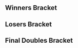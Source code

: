 {{DISPLAYTITLE:Avalon M-VII: Doubles Bracket}}{{SetGame|melee}}
{{tabs static
|name1=Overview
|link1=Avalon/M/VII
|name2=Singles Bracket
|link2=Avalon/M/VII/Singles Bracket
|name3=Doubles Bracket
|link3=Avalon/M/VII/Doubles Bracket
|This=3
}}
==Winners Bracket==
{{32DEDoublesWBracketA
<!-- ROUND 1 -->
|r1m1t1p1=Amsah |r1m1t1p1flag=nl
|r1m1t1p2=Zgetto |r1m1t1p2flag=nl |r1m1t1score={{win}}
|r1m1t2p1=Bye |r1m1t2p1flag=
|r1m1t2p2=Bye |r1m1t2p2flag= |r1m1t2score=
|r1m1win=1

|r1m2t1p1=CheAkiwara |r1m2t1p1flag=
|r1m2t1p2=Dunch |r1m2t1p2flag= |r1m2t1score={{win}}
|r1m2t2p1=Baithoven |r1m2t2p1flag=
|r1m2t2p2=chillup |r1m2t2p2flag= |r1m2t2score=
|r1m2win=1

|r1m3t1p1=PogoPeanut |r1m3t1p1flag=nl
|r1m3t1p2=Ryuker |r1m3t1p2flag=nl |r1m3t1score={{win}}
|r1m3t2p1=doutcast |r1m3t2p1flag=
|r1m3t2p2=Proto |r1m3t2p2flag= |r1m3t2score=
|r1m3win=1

|r1m4t1p1=Graze |r1m4t1p1flag=
|r1m4t1p2=Xin |r1m4t1p2flag= |r1m4t1score={{win}}
|r1m4t2p1=Protatoo |r1m4t2p1flag=
|r1m4t2p2=ryura |r1m4t2p2flag= |r1m4t2score=
|r1m4win=1

|r1m5t1p1=Jim Morrison |r1m5t1p1flag=nl
|r1m5t1p2=KasparV |r1m5t1p2flag=nl |r1m5t1score={{win}}
|r1m5t2p1=Dirty Dave |r1m5t2p1flag=
|r1m5t2p2=purple pain |r1m5t2p2flag= |r1m5t2score=
|r1m5win=1

|r1m6t1p1=Familiar |r1m6t1p1flag=
|r1m6t1p2=sausage948 |r1m6t1p2flag= |r1m6t1score={{win}}
|r1m6t2p1=JaMa |r1m6t2p1flag=
|r1m6t2p2=LaMa |r1m6t2p2flag= |r1m6t2score=
|r1m6win=1

|r1m7t1p1=PureEvil |r1m7t1p1flag=nl
|r1m7t1p2=PureSkillz |r1m7t1p2flag=nl |r1m7t1score={{win}}
|r1m7t2p1=Boela |r1m7t2p1flag=
|r1m7t2p2=Tomaaat |r1m7t2p2flag= |r1m7t2score=
|r1m7win=1

|r1m8t1p1=Jr-high |r1m8t1p1flag=
|r1m8t1p2=Pixel |r1m8t1p2flag=nl |r1m8t1score={{win}}
|r1m8t2p1=Luke |r1m8t2p1flag=
|r1m8t2p2=Steady Snoozin' |r1m8t2p2flag= |r1m8t2score=
|r1m8win=1

|r1m9t1p1=Avalancer |r1m9t1p1flag=nl
|r1m9t1p2=Jeapie |r1m9t1p2flag=nl |r1m9t1score={{win}}
|r1m9t2p1=Bye |r1m9t2p1flag=
|r1m9t2p2=Bye |r1m9t2p2flag= |r1m9t2score=
|r1m9win=1

|r1m10t1p1=Happymealz |r1m10t1p1flag=
|r1m10t1p2=Zabu |r1m10t1p2flag= |r1m10t1score={{win}}
|r1m10t2p1=Babso |r1m10t2p1flag=
|r1m10t2p2=Veron |r1m10t2p2flag= |r1m10t2score=
|r1m10win=1

|r1m11t1p1=epikfaal |r1m11t1p1flag=nl
|r1m11t1p2=Nuckels |r1m11t1p2flag=nl |r1m11t1score={{win}}
|r1m11t2p1=HairyBeast |r1m11t2p1flag=
|r1m11t2p2=RC3K |r1m11t2p2flag= |r1m11t2score=
|r1m11win=1

|r1m12t1p1=Alex Bailey |r1m12t1p1flag=
|r1m12t1p2=Fout NL |r1m12t1p2flag=nl |r1m12t1score={{win}}
|r1m12t2p1=HondaFoo |r1m12t2p1flag=
|r1m12t2p2=Thunder |r1m12t2p2flag= |r1m12t2score=
|r1m12win=1

|r1m13t1p1=Blaze |r1m13t1p1flag=de
|r1m13t1p2=SchlimmShady |r1m13t1p2flag=de |r1m13t1score={{win}}
|r1m13t2p1=Bye |r1m13t2p1flag=
|r1m13t2p2=Bye |r1m13t2p2flag= |r1m13t2score=
|r1m13win=1

|r1m14t1p1=WolfJudgement |r1m14t1p1flag=
|r1m14t1p2=yungbami |r1m14t1p2flag= |r1m14t1score={{win}}
|r1m14t2p1=Dr. Stylish |r1m14t2p1flag=
|r1m14t2p2=Szoltan |r1m14t2p2flag= |r1m14t2score=
|r1m14win=1

|r1m15t1p1=JMYL |r1m15t1p1flag=nl
|r1m15t1p2=Ser |r1m15t1p2flag=nl |r1m15t1score={{win}}
|r1m15t2p1=Fr1so |r1m15t2p1flag=
|r1m15t2p2=serket |r1m15t2p2flag= |r1m15t2score=
|r1m15win=1

|r1m16t1p1=Ancient Genesis |r1m16t1p1flag=
|r1m16t1p2=petronilia |r1m16t1p2flag= |r1m16t1score={{win}}
|r1m16t2p1=Bureaucraat |r1m16t2p1flag=
|r1m16t2p2=rabbitalex |r1m16t2p2flag= |r1m16t2score=
|r1m16win=1

<!-- ROUND 2 -->
|r2m1t1p1=Amsah |r2m1t1p1flag=nl
|r2m1t1p2=Zgetto |r2m1t1p2flag=nl |r2m1t1score={{win}}
|r2m1t2p1=CheAkiwara |r2m1t2p1flag=
|r2m1t2p2=Dunch |r2m1t2p2flag= |r2m1t2score=
|r2m1win=1

|r2m2t1p1=PogoPeanut |r2m2t1p1flag=nl
|r2m2t1p2=Ryuker |r2m2t1p2flag=nl |r2m2t1score=
|r2m2t2p1=Graze |r2m2t2p1flag=
|r2m2t2p2=Xin |r2m2t2p2flag= |r2m2t2score={{win}}
|r2m2win=2

|r2m3t1p1=Jim Morrison |r2m3t1p1flag=nl
|r2m3t1p2=KasparV |r2m3t1p2flag=nl |r2m3t1score={{win}}
|r2m3t2p1=Familiar |r2m3t2p1flag=
|r2m3t2p2=sausage948 |r2m3t2p2flag= |r2m3t2score=
|r2m3win=1

|r2m4t1p1=PureEvil |r2m4t1p1flag=nl
|r2m4t1p2=PureSkillz |r2m4t1p2flag=nl |r2m4t1score={{win}}
|r2m4t2p1=Jr-high |r2m4t2p1flag=
|r2m4t2p2=Pixel |r2m4t2p2flag=nl |r2m4t2score=
|r2m4win=1

|r2m5t1p1=Avalancer |r2m5t1p1flag=nl
|r2m5t1p2=Jeapie |r2m5t1p2flag=nl |r2m5t1score={{win}}
|r2m5t2p1=Happymealz |r2m5t2p1flag=
|r2m5t2p2=Zabu |r2m5t2p2flag= |r2m5t2score=
|r2m5win=1

|r2m6t1p1=epikfaal |r2m6t1p1flag=nl
|r2m6t1p2=Nuckels |r2m6t1p2flag=nl |r2m6t1score={{win}}
|r2m6t2p1=Alex Bailey |r2m6t2p1flag=
|r2m6t2p2=Fout NL |r2m6t2p2flag=nl |r2m6t2score=
|r2m6win=1

|r2m7t1p1=Blaze |r2m7t1p1flag=de
|r2m7t1p2=SchlimmShady |r2m7t1p2flag=de |r2m7t1score={{win}}
|r2m7t2p1=WolfJudgement |r2m7t2p1flag=
|r2m7t2p2=yungbami |r2m7t2p2flag= |r2m7t2score=
|r2m7win=1

|r2m8t1p1=JMYL |r2m8t1p1flag=nl
|r2m8t1p2=Ser |r2m8t1p2flag=nl |r2m8t1score={{win}}
|r2m8t2p1=Ancient Genesis |r2m8t2p1flag=
|r2m8t2p2=petronilia |r2m8t2p2flag= |r2m8t2score=
|r2m8win=1

<!-- ROUND 3 -->
|r3m1t1p1=Amsah |r3m1t1p1flag=nl
|r3m1t1p2=Zgetto |r3m1t1p2flag=nl |r3m1t1score={{win}}
|r3m1t2p1=Graze |r3m1t2p1flag=
|r3m1t2p2=Xin |r3m1t2p2flag= |r3m1t2score=
|r3m1win=1

|r3m2t1p1=Jim Morrison |r3m2t1p1flag=nl
|r3m2t1p2=KasparV |r3m2t1p2flag=nl |r3m2t1score={{win}}
|r3m2t2p1=PureEvil |r3m2t2p1flag=nl
|r3m2t2p2=PureSkillz |r3m2t2p2flag=nl |r3m2t2score=
|r3m2win=1

|r3m3t1p1=Avalancer |r3m3t1p1flag=nl
|r3m3t1p2=Jeapie |r3m3t1p2flag=nl |r3m3t1score={{win}}
|r3m3t2p1=epikfaal |r3m3t2p1flag=nl
|r3m3t2p2=Nuckels |r3m3t2p2flag=nl |r3m3t2score=
|r3m3win=1

|r3m4t1p1=Blaze |r3m4t1p1flag=de
|r3m4t1p2=SchlimmShady |r3m4t1p2flag=de |r3m4t1score={{win}}
|r3m4t2p1=JMYL |r3m4t2p1flag=nl
|r3m4t2p2=Ser |r3m4t2p2flag=nl |r3m4t2score=
|r3m4win=1

<!-- ROUND 4 -->
|r4m1t1p1=Amsah |r4m1t1p1flag=nl
|r4m1t1p2=Zgetto |r4m1t1p2flag=nl |r4m1t1score={{win}}
|r4m1t2p1=Jim Morrison |r4m1t2p1flag=nl
|r4m1t2p2=KasparV |r4m1t2p2flag=nl |r4m1t2score=
|r4m1win=1

|r4m2t1p1=Avalancer |r4m2t1p1flag=nl
|r4m2t1p2=Jeapie |r4m2t1p2flag=nl |r4m2t1score={{win}}
|r4m2t2p1=Blaze |r4m2t2p1flag=de
|r4m2t2p2=SchlimmShady |r4m2t2p2flag=de |r4m2t2score=
|r4m2win=1
}}
==Losers Bracket==
{{32DEDoublesLBracketSmwA
|tourneylink=Avalon/M/VII
|tourneyname=Avalon M-VII
|l1placement=25-32
|l2placement=17-24
|l3placement=13-16
|l4placement=9-12
|l5placement=7-8
|l6placement=5-6

<!-- ROUND 1 -->
|l1m1t1p1=Baithoven |l1m1t1p1flag=
|l1m1t1p2=chillup |l1m1t1p2flag= |l1m1t1score={{win}}
|l1m1t2p1=Bye |l1m1t2p1flag=
|l1m1t2p2=Bye |l1m1t2p2flag= |l1m1t2score=
|l1m1win=1

|l1m2t1p1=doutcast |l1m2t1p1flag=
|l1m2t1p2=Proto |l1m2t1p2flag= |l1m2t1score=
|l1m2t2p1=Protatoo |l1m2t2p1flag=
|l1m2t2p2=ryura |l1m2t2p2flag= |l1m2t2score={{win}}
|l1m2win=2

|l1m3t1p1=Dirty Dave |l1m3t1p1flag=
|l1m3t1p2=purple pain |l1m3t1p2flag= |l1m3t1score={{win}}
|l1m3t2p1=JaMa |l1m3t2p1flag=
|l1m3t2p2=LaMa |l1m3t2p2flag= |l1m3t2score=
|l1m3win=1

|l1m4t1p1=Boela |l1m4t1p1flag=
|l1m4t1p2=Tomaaat |l1m4t1p2flag= |l1m4t1score={{win}}
|l1m4t2p1=Luke |l1m4t2p1flag=
|l1m4t2p2=Steady Snoozin' |l1m4t2p2flag= |l1m4t2score=
|l1m4win=1

|l1m5t1p1=Babso |l1m5t1p1flag=
|l1m5t1p2=Veron |l1m5t1p2flag= |l1m5t1score={{win}}
|l1m5t2p1=Bye |l1m5t2p1flag=
|l1m5t2p2=Bye |l1m5t2p2flag= |l1m5t2score=
|l1m5win=1

|l1m6t1p1=HairyBeast |l1m6t1p1flag=
|l1m6t1p2=RC3K |l1m6t1p2flag= |l1m6t1score=
|l1m6t2p1=HondaFoo |l1m6t2p1flag=
|l1m6t2p2=Thunder |l1m6t2p2flag= |l1m6t2score={{win}}
|l1m6win=2

|l1m7t1p1=Dr. Stylish |l1m7t1p1flag=
|l1m7t1p2=Szoltan |l1m7t1p2flag= |l1m7t1score={{win}}
|l1m7t2p1=Bye |l1m7t2p1flag=
|l1m7t2p2=Bye |l1m7t2p2flag= |l1m7t2score=
|l1m7win=1

|l1m8t1p1=Fr1so |l1m8t1p1flag=
|l1m8t1p2=serket |l1m8t1p2flag= |l1m8t1score={{win}}
|l1m8t2p1=Bureaucraat |l1m8t2p1flag=
|l1m8t2p2=rabbitalex |l1m8t2p2flag= |l1m8t2score=
|l1m8win=1

<!-- ROUND 2 -->
|l2m1t1p1=Ancient Genesis |l2m1t1p1flag=
|l2m1t1p2=petronilia |l2m1t1p2flag= |l2m1t1score={{win}}
|l2m1t2p1=Baithoven |l2m1t2p1flag=
|l2m1t2p2=chillup |l2m1t2p2flag= |l2m1t2score=
|l2m1win=1

|l2m2t1p1=WolfJudgement |l2m2t1p1flag=
|l2m2t1p2=yungbami |l2m2t1p2flag= |l2m2t1score={{win}}
|l2m2t2p1=Protatoo |l2m2t2p1flag=
|l2m2t2p2=ryura |l2m2t2p2flag= |l2m2t2score=
|l2m2win=1

|l2m3t1p1=Alex Bailey |l2m3t1p1flag=
|l2m3t1p2=Fout NL |l2m3t1p2flag=nl |l2m3t1score={{win}}
|l2m3t2p1=Dirty Dave |l2m3t2p1flag=
|l2m3t2p2=purple pain |l2m3t2p2flag= |l2m3t2score=
|l2m3win=1

|l2m4t1p1=Happymealz |l2m4t1p1flag=
|l2m4t1p2=Zabu |l2m4t1p2flag= |l2m4t1score=
|l2m4t2p1=Boela |l2m4t2p1flag=
|l2m4t2p2=Tomaaat |l2m4t2p2flag= |l2m4t2score={{win}}
|l2m4win=2

|l2m5t1p1=Jr-high |l2m5t1p1flag=
|l2m5t1p2=Pixel |l2m5t1p2flag=nl |l2m5t1score={{win}}
|l2m5t2p1=Babso |l2m5t2p1flag=
|l2m5t2p2=Veron |l2m5t2p2flag= |l2m5t2score=
|l2m5win=1

|l2m6t1p1=Familiar |l2m6t1p1flag=
|l2m6t1p2=sausage948 |l2m6t1p2flag= |l2m6t1score={{win}}
|l2m6t2p1=HondaFoo |l2m6t2p1flag=
|l2m6t2p2=Thunder |l2m6t2p2flag= |l2m6t2score=
|l2m6win=1

|l2m7t1p1=PogoPeanut |l2m7t1p1flag=nl
|l2m7t1p2=Ryuker |l2m7t1p2flag=nl |l2m7t1score={{win}}
|l2m7t2p1=Dr. Stylish |l2m7t2p1flag=
|l2m7t2p2=Szoltan |l2m7t2p2flag= |l2m7t2score=
|l2m7win=1

|l2m8t1p1=CheAkiwara |l2m8t1p1flag=
|l2m8t1p2=Dunch |l2m8t1p2flag= |l2m8t1score={{win}}
|l2m8t2p1=Fr1so |l2m8t2p1flag=
|l2m8t2p2=serket |l2m8t2p2flag= |l2m8t2score=
|l2m8win=1

<!-- ROUND 3 -->
|l3m1t1p1=Ancient Genesis |l3m1t1p1flag=
|l3m1t1p2=petronilia |l3m1t1p2flag= |l3m1t1score=
|l3m1t2p1=WolfJudgement |l3m1t2p1flag=
|l3m1t2p2=yungbami |l3m1t2p2flag= |l3m1t2score={{win}}
|l3m1win=2

|l3m2t1p1=Alex Bailey |l3m2t1p1flag=
|l3m2t1p2=Fout NL |l3m2t1p2flag=nl |l3m2t1score={{win}}
|l3m2t2p1=Boela |l3m2t2p1flag=
|l3m2t2p2=Tomaaat |l3m2t2p2flag= |l3m2t2score=
|l3m2win=1

|l3m3t1p1=Jr-high |l3m3t1p1flag=
|l3m3t1p2=Pixel |l3m3t1p2flag=nl |l3m3t1score={{win}}
|l3m3t2p1=Familiar |l3m3t2p1flag=
|l3m3t2p2=sausage948 |l3m3t2p2flag= |l3m3t2score=
|l3m3win=1

|l3m4t1p1=PogoPeanut |l3m4t1p1flag=nl
|l3m4t1p2=Ryuker |l3m4t1p2flag=nl |l3m4t1score={{win}}
|l3m4t2p1=CheAkiwara |l3m4t2p1flag=
|l3m4t2p2=Dunch |l3m4t2p2flag= |l3m4t2score=
|l3m4win=1

<!-- ROUND 4 -->
|l4m1t1p1=PureEvil |l4m1t1p1flag=nl
|l4m1t1p2=PureSkillz |l4m1t1p2flag=nl |l4m1t1score={{win}}
|l4m1t2p1=WolfJudgement |l4m1t2p1flag=
|l4m1t2p2=yungbami |l4m1t2p2flag= |l4m1t2score=
|l4m1win=1

|l4m2t1p1=Graze |l4m2t1p1flag=
|l4m2t1p2=Xin |l4m2t1p2flag= |l4m2t1score=
|l4m2t2p1=Alex Bailey |l4m2t2p1flag=
|l4m2t2p2=Fout NL |l4m2t2p2flag=nl |l4m2t2score={{win}}
|l4m2win=2

|l4m3t1p1=JMYL |l4m3t1p1flag=nl
|l4m3t1p2=Ser |l4m3t1p2flag=nl |l4m3t1score={{win}}
|l4m3t2p1=Jr-high |l4m3t2p1flag=
|l4m3t2p2=Pixel |l4m3t2p2flag=nl |l4m3t2score=
|l4m3win=1

|l4m4t1p1=epikfaal |l4m4t1p1flag=nl
|l4m4t1p2=Nuckels |l4m4t1p2flag=nl |l4m4t1score=
|l4m4t2p1=PogoPeanut |l4m4t2p1flag=nl
|l4m4t2p2=Ryuker |l4m4t2p2flag=nl |l4m4t2score={{win}}
|l4m4win=2

<!-- ROUND 5 -->
|l5m1t1p1=PureEvil |l5m1t1p1flag=nl
|l5m1t1p2=PureSkillz |l5m1t1p2flag=nl |l5m1t1score={{win}}
|l5m1t2p1=Alex Bailey |l5m1t2p1flag=
|l5m1t2p2=Fout NL |l5m1t2p2flag=nl |l5m1t2score=
|l5m1win=1

|l5m2t1p1=JMYL |l5m2t1p1flag=nl
|l5m2t1p2=Ser |l5m2t1p2flag=nl |l5m2t1score={{win}}
|l5m2t2p1=PogoPeanut |l5m2t2p1flag=nl
|l5m2t2p2=Ryuker |l5m2t2p2flag=nl |l5m2t2score=
|l5m2win=1

<!-- ROUND 6 -->
|l6m1t1p1=Blaze |l6m1t1p1flag=de
|l6m1t1p2=SchlimmShady |l6m1t1p2flag=de |l6m1t1score={{win}}
|l6m1t2p1=PureEvil |l6m1t2p1flag=nl
|l6m1t2p2=PureSkillz |l6m1t2p2flag=nl |l6m1t2score=
|l6m1win=1

|l6m2t1p1=Jim Morrison |l6m2t1p1flag=nl
|l6m2t1p2=KasparV |l6m2t1p2flag=nl |l6m2t1score={{win}}
|l6m2t2p1=JMYL |l6m2t2p1flag=nl
|l6m2t2p2=Ser |l6m2t2p2flag=nl |l6m2t2score=
|l6m2win=1
}}
<onlyinclude>
==Final Doubles Bracket==
{{DEFinalDoublesSmwBracket
|tourneylink=Avalon/M/VII
|tourneyname=Avalon M-VII
|l1placement=4
|r2placement=3
|r3loserplacement=2
|r3winnerplacement=1

<!-- FROM WINNERS -->
|r1m1t1p1=Amsah |r1m1t1p1flag=nl
|r1m1t1p2=Zgetto |r1m1t1p2flag=nl |r1m1t1score={{win}}
|r1m1t2p1=Avalancer |r1m1t2p1flag=nl
|r1m1t2p2=Jeapie |r1m1t2p2flag=nl |r1m1t2score=
|r1m1win=1

<!-- FROM LOSERS -->
|l1m1t1p1=Blaze |l1m1t1p1flag=de
|l1m1t1p2=SchlimmShady |l1m1t1p2flag=de |l1m1t1score={{win}}
|l1m1t2p1=Jim Morrison |l1m1t2p1flag=nl
|l1m1t2p2=KasparV |l1m1t2p2flag=nl |l1m1t2score=
|l1m1win=1

<!-- LOSERS FINALS -->
|r2m1t1p1=Avalancer |r2m1t1p1flag=nl
|r2m1t1p2=Jeapie |r2m1t1p2flag=nl |r2m1t1score={{win}}
|r2m1t2p1=Blaze |r2m1t2p1flag=de
|r2m1t2p2=SchlimmShady |r2m1t2p2flag=de |r2m1t2score=
|r2m1win=1

<!-- GRAND FINALS -->
|r3m1t1p1=Amsah |r3m1t1p1flag=nl
|r3m1t1p2=Zgetto |r3m1t1p2flag=nl |r3m1t1score={{win}} |r3m2t1score=
|r3m1t2p1=Avalancer |r3m1t2p1flag=nl
|r3m1t2p2=Jeapie |r3m1t2p2flag=nl |r3m1t2score= |r3m2t2score=
|r3m1win=1
}}</onlyinclude>
